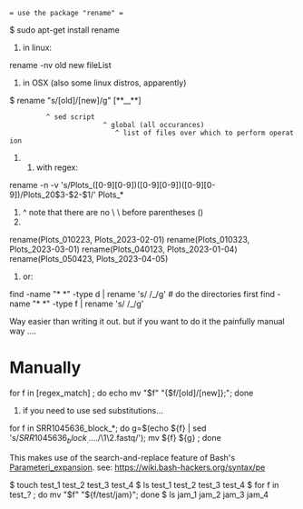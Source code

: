  = use the package "rename" =
$ sudo apt-get install rename

# in linux:
rename -nv old new fileList

# in OSX (also some linux distros, apparently)
$ rename "s/[old]/[new]/g" [**__**]
          ^ sed script
                        ^ global (all occurances)
                           ^ list of files over which to perform operation

## with regex:

rename -n -v 's/Plots_([0-9][0-9])([0-9][0-9])([0-9][0-9])/Plots_20$3-$2-$1/' Plots_*
# ^ note that there are no      \ \ before parentheses ()
#
rename(Plots_010223, Plots_2023-02-01)
rename(Plots_010323, Plots_2023-03-01)
rename(Plots_040123, Plots_2023-01-04)
rename(Plots_050423, Plots_2023-04-05)


# or:
find -name "* *" -type d | rename 's/ /_/g'    # do the directories first
find -name "* *" -type f | rename 's/ /_/g'

Way easier than writing it out.
but if you want to do it the painfully manual way ....

= Manually =

for f in [regex_match] ; do echo mv "$f" "{$f/[old]/[new]};"; done

# if you need to use sed substitutions...
for f in SRR1045636_block_*; do g=$(echo ${f} | sed 's/\(SRR1045636_block_..\)..\(.\)/\1\2.fastq/');   mv ${f} ${g} ; done

This makes use of the search-and-replace feature of Bash's [[Parameteri_expansion]].
see: https://wiki.bash-hackers.org/syntax/pe



$ touch test_1 test_2 test_3 test_4
$ ls
test_1	test_2	test_3	test_4
$ for f in test_? ; do mv "$f" "${f/test/jam}"; done
$ ls
jam_1	jam_2	jam_3	jam_4

